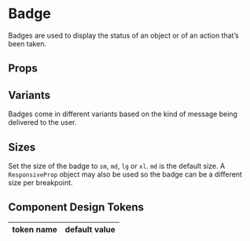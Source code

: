 
# Badge

Badges are used to display the status of an object or of an action that’s been taken.

<Badge variant="default" message="Hello world!" />

## Props


## Variants

Badges come in different variants based on the kind of message being delivered to the user.

<Variants />

## Sizes

Set the size of the badge to `sm`, `md`, `lg` or `xl`. `md` is the default size. A `ResponsiveProp` object may also be used
so the badge can be a different size per breakpoint.

<Sizes />

## Component Design Tokens

<table>
  <thead>
    <tr>
      <th>token name</th>
      <th>default value</th>
    </tr>
  </thead>
  <tbody>
    <DesignTokens />
  </tbody>
</table>

